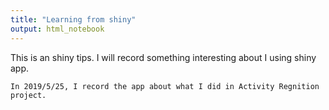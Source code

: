 ```yaml
---
title: "Learning from shiny"
output: html_notebook
---
```


This is an shiny tips. I will record something interesting about I using shiny app.

    In 2019/5/25, I record the app about what I did in Activity Regnition project.